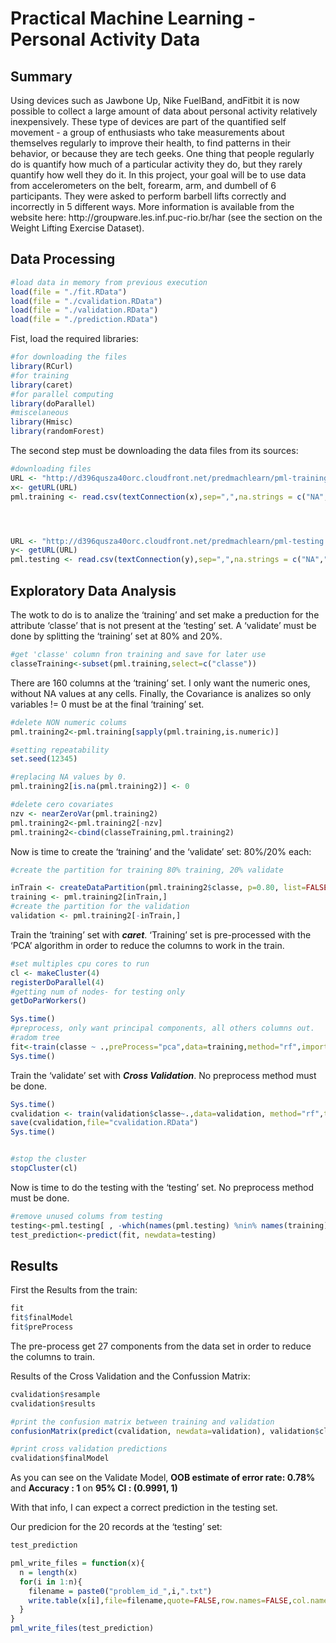 Practical Machine Learning - Personal Activity Data
========================================================


## Summary

Using devices such as Jawbone Up, Nike FuelBand, andFitbit it is now possible to collect a large amount of data about personal activity relatively inexpensively. These type of devices are part of the quantified self movement - a group of enthusiasts who take measurements about themselves regularly to improve their health, to find patterns in their behavior, or because they are tech geeks. One thing that people regularly do is quantify how much of a particular activity they do, but they rarely quantify how well they do it. In this project, your goal will be to use data from accelerometers on the belt, forearm, arm, and dumbell of 6 participants. They were asked to perform barbell lifts correctly and incorrectly in 5 different ways. More information is available from the website here: http://groupware.les.inf.puc-rio.br/har (see the section on the Weight Lifting Exercise Dataset).


## Data Processing
```r
#load data in memory from previous execution
load(file = "./fit.RData")
load(file = "./cvalidation.RData")
load(file = "./validation.RData")
load(file = "./prediction.RData")
```


Fist, load the required libraries:
```r
#for downloading the files
library(RCurl)
#for training 
library(caret)
#for parallel computing
library(doParallel)
#miscelaneous
library(Hmisc)
library(randomForest)

```


The second step must be downloading the data files from its sources:
```r

#downloading files
URL <- "http://d396qusza40orc.cloudfront.net/predmachlearn/pml-training.csv"
x<- getURL(URL)
pml.training <- read.csv(textConnection(x),sep=",",na.strings = c("NA",""),header=TRUE)




URL <- "http://d396qusza40orc.cloudfront.net/predmachlearn/pml-testing.csv"
y<- getURL(URL)
pml.testing <- read.csv(textConnection(y),sep=",",na.strings = c("NA",""),header=TRUE)

```



## Exploratory Data Analysis
The wotk to do is to analize the 'training' and set make a preduction for the attribute 'classe' that is not present at the 'testing' set.
A 'validate' must be done by splitting the 'training' set at 80% and 20%.


```r
#get 'classe' column fron training and save for later use
classeTraining<-subset(pml.training,select=c("classe"))
```

There are 160 columns at the 'training' set. I only want the numeric ones, without NA values at any cells.
Finally, the Covariance is analizes so only variables != 0 must be at the final 'training' set.

```r
#delete NON numeric colums
pml.training2<-pml.training[sapply(pml.training,is.numeric)]

#setting repeatability
set.seed(12345)

#replacing NA values by 0.
pml.training2[is.na(pml.training2)] <- 0

#delete cero covariates
nzv <- nearZeroVar(pml.training2)
pml.training2<-pml.training2[-nzv]
pml.training2<-cbind(classeTraining,pml.training2)
```

Now is time to create the 'training' and the 'validate' set: 80%/20% each:

```r
#create the partition for training 80% training, 20% validate

inTrain <- createDataPartition(pml.training2$classe, p=0.80, list=FALSE)
training <- pml.training2[inTrain,]
#create the partition for the validation
validation <- pml.training2[-inTrain,]
```



Train the 'training' set with ***caret***. 'Training' set is pre-processed with the 'PCA' algorithm in order to reduce the columns to work in the train.

```r
#set multiples cpu cores to run
cl <- makeCluster(4)
registerDoParallel(4)
#getting num of nodes- for testing only
getDoParWorkers()

Sys.time() 
#preprocess, only want principal components, all others columns out.
#radom tree
fit<-train(classe ~ .,preProcess="pca",data=training,method="rf",importance=TRUE)
Sys.time() 

```


Train the 'validate' set with ***Cross Validation***. No preprocess method must be done.

```r
Sys.time() 
cvalidation <- train(validation$classe~.,data=validation, method="rf",trControl=trainControl(method = "cv"))
save(cvalidation,file="cvalidation.RData")
Sys.time() 


#stop the cluster
stopCluster(cl)
```

Now is time to do the testing with the 'testing' set. No preprocess method must be done.

```r

#remove unused colums from testing
testing<-pml.testing[ , -which(names(pml.testing) %nin% names(training))]
test_prediction<-predict(fit, newdata=testing)

```



## Results

First the Results from the train:

```r
fit
fit$finalModel
fit$preProcess
```

The pre-process get 27 components from the data set in order to reduce the columns to train.



Results of the Cross Validation and the Confussion Matrix:
```r
cvalidation$resample
cvalidation$results

#print the confusion matrix between training and validation
confusionMatrix(predict(cvalidation, newdata=validation), validation$classe)

#print cross validation predictions
cvalidation$finalModel
```

As you can see on the Validate Model, **OOB estimate of  error rate: 0.78%** 
and  **Accuracy : 1** on **95% CI : (0.9991, 1)**

With that info, I can expect a correct prediction in the testing set.




Our predicion for the 20 records at the 'testing' set:
```r
test_prediction
```



```r
pml_write_files = function(x){
  n = length(x)
  for(i in 1:n){
    filename = paste0("problem_id_",i,".txt")
    write.table(x[i],file=filename,quote=FALSE,row.names=FALSE,col.names=FALSE)
  }
}
pml_write_files(test_prediction)
```


